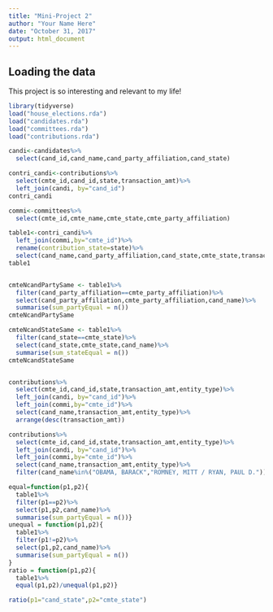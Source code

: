 ```yaml
---
title: "Mini-Project 2"
author: "Your Name Here"
date: "October 31, 2017"
output: html_document
---
```



## Loading the data

This project is so interesting and relevant to my life!

```r
library(tidyverse)
load("house_elections.rda")
load("candidates.rda")
load("committees.rda")
load("contributions.rda")
```


```r
candi<-candidates%>%
  select(cand_id,cand_name,cand_party_affiliation,cand_state)
```


```r
contri_candi<-contributions%>%
  select(cmte_id,cand_id,state,transaction_amt)%>%
  left_join(candi, by="cand_id")
contri_candi
```

```r
commi<-committees%>%
  select(cmte_id,cmte_name,cmte_state,cmte_party_affiliation)
```


```r
table1<-contri_candi%>%
  left_join(commi,by="cmte_id")%>%
  rename(contribution_state=state)%>%
  select(cand_name,cand_party_affiliation,cand_state,cmte_state,transaction_amt,cmte_name,cmte_party_affiliation)
table1

```

```r

```


```r
cmteNcandPartySame <- table1%>%
  filter(cand_party_affiliation==cmte_party_affiliation)%>%
  select(cand_party_affiliation,cmte_party_affiliation,cand_name)%>%
  summarise(sum_partyEqual = n())
cmteNcandPartySame
```
```r
cmteNcandStateSame <- table1%>%
  filter(cand_state==cmte_state)%>%
  select(cand_state,cmte_state,cand_name)%>%
  summarise(sum_stateEqual = n())
cmteNcandStateSame
```

```r

```


```r
contributions%>%
  select(cmte_id,cand_id,state,transaction_amt,entity_type)%>%
  left_join(candi, by="cand_id")%>%
  left_join(commi,by="cmte_id")%>%
  select(cand_name,transaction_amt,entity_type)%>%
  arrange(desc(transaction_amt))
```

```r
contributions%>%
  select(cmte_id,cand_id,state,transaction_amt,entity_type)%>%
  left_join(candi, by="cand_id")%>%
  left_join(commi,by="cmte_id")%>%
  select(cand_name,transaction_amt,entity_type)%>%
  filter(cand_name%in%("OBAMA, BARACK","ROMNEY, MITT / RYAN, PAUL D."))
```

```r
equal=function(p1,p2){
  table1%>%
  filter(p1==p2)%>%
  select(p1,p2,cand_name)%>%
  summarise(sum_partyEqual = n())}
unequal = function(p1,p2){
  table1%>%
  filter(p1!=p2)%>%
  select(p1,p2,cand_name)%>%
  summarise(sum_partyEqual = n())
}
ratio = function(p1,p2){
  table1%>%
  equal(p1,p2)/unequal(p1,p2)}

```

```r
ratio(p1="cand_state",p2="cmte_state")
```

